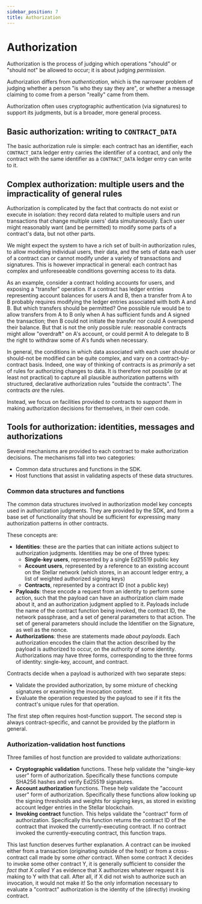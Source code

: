 ```yaml
---
sidebar_position: 7
title: Authorization
---
```


# Authorization

Authorization is the process of judging which operations "should" or "should not" be allowed to occur; it is about judging _permission_.

Authorization differs from _authentication_, which is the narrower problem of judging whether a person "is who they say they are", or whether a message claiming to come from a person "really" came from them.

Authorization often uses cryptographic authentication (via signatures) to support its judgments, but is a broader, more general process.

## Basic authorization: writing to `CONTRACT_DATA`

The basic authorization rule is simple: each contract has an identifier, each `CONTRACT_DATA` ledger entry carries the identifier of a contract, and only the contract with the same identifier as a `CONTRACT_DATA` ledger entry can write to it.

## Complex authorization: multiple users and the impracticality of general rules

Authorization is complicated by the fact that contracts do not exist or execute in isolation: they record data related to multiple users and run transactions that change multiple users' data simultaneously. Each user might reasonably want (and be permitted) to modify some parts of a contract's data, but not other parts.

We might expect the system to have a rich set of built-in authorization rules, to allow modeling individual users, their data, and the sets of data each user of a contract can or cannot modify under a variety of transactions and signatures. This is however impractical in general: each contract has complex and unforeseeable conditions governing access to its data.

As an example, consider a contract holding accounts for users, and exposing a "transfer" operation. If a contract has ledger entries representing account balances for users A and B, then a transfer from A to B probably requires modifying the ledger entries associated with both A and B. But which transfers should be permitted? One possible rule would be to allow transfers from A to B only when A has sufficient funds and A signed the transaction; then B could not initiate the transfer nor could A overspend their balance. But that is not the only possible rule: reasonable contracts might allow "overdraft" on A's account, or could permit A to delegate to B the right to withdraw some of A's funds when necessary.

In general, the conditions in which data associated with each user should or should-not be modified can be quite complex, and vary on a contract-by-contract basis. Indeed, one way of thinking of contracts is as _primarily_ a set of rules for authorizing changes to data. It is therefore not possible (or at least not practical) to capture all plausible authorization patterns with structured, declarative authorization rules "outside the contracts". The contracts _are_ the rules.

Instead, we focus on facilities provided _to_ contracts to _support them_ in making authorization decisions for themselves, in their own code.

## Tools for authorization: identities, messages and authorizations

Several mechanisms are provided to each contract to make authorization decisions. The mechanisms fall into two categories:

  - Common data structures and functions in the SDK.
  - Host functions that assist in validating aspects of these data structures.

### Common data structures and functions

The common data structures involved in authorization model key concepts used in authorization judgments. They are provided by the SDK, and form a base set of functionality that should be sufficient for expressing many authorization patterns in other contracts.

These concepts are:

  - **Identities**: these are the parties that can initiate actions subject to authorization judgments. Identities may be one of three types:
    - **Single-key users**, represented by a single Ed25519 public key
    - **Account users**, represented by a reference to an existing account on the Stellar network (which stores, in an account ledger entry, a list of weighted authorized signing keys)
    - **Contracts**, represented by a contract ID (not a public key)
  - **Payloads**: these encode a request from an identity to perform
    some action, such that the payload can have an authorization claim made
    about it, and an authorization judgment applied to it. Payloads
    include the name of the contract function being invoked, the contract ID,
    the network passphrase, and a set of general parameters to that action. The
    set of general parameters should include the Identifier on the Signature, as
    well as the nonce.
  - **Authorizations**: these are statements made _about payloads_. Each authorization encodes the claim that the action described by the payload is authorized to occur, on the authority of some identity. Authorizations may have three forms, corresponding to the three forms of identity: single-key, account, and contract.

Contracts decide when a payload is authorized with two separate steps:

  - Validate the provided authorization, by some mixture of checking signatures or examining the invocation context.
  - Evaluate the operation requested by the payload to see if it fits the contract's unique rules for that operation.

The first step often requires host-function support. The second step is always contract-specific, and cannot be provided by the platform in general.

### Authorization-validation host functions

Three families of host function are provided to validate authorizations:

  - **Cryptographic validation** functions. These help validate the "single-key user" form of authorization. Specifically these functions compute SHA256 hashes and verify Ed25519 signatures.
  - **Account authorization** functions. These help validate the "account user" form of authorization. Specifically these functions allow looking up the signing thresholds and weights for signing keys, as stored in existing account ledger entries in the Stellar blockchain.
  - **Invoking contract** function. This helps validate the "contract" form of authorization. Specifically this function returns the contract ID of the contract that invoked the currently-executing contract. If no contract invoked the currently-executing contract, this function traps.

This last function deserves further explanation. A contract can be invoked either from a transaction (originating outside of the host) or from a cross-contract call made by some _other_ contract. When some contract X decides to invoke some other contract Y, it is generally sufficient to consider the _fact that X called Y_ as evidence that X authorizes whatever request it is making to Y with that call. After all, if X did not wish to authorize such an invocation, it would not make it! So the only information necessary to evaluate a "contract" authorization is the identity of the (directly) invoking contract.

